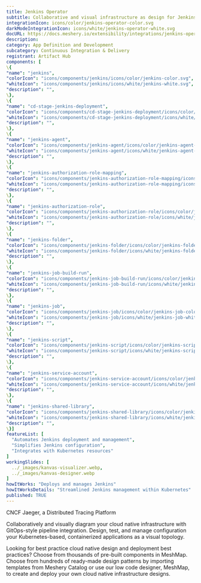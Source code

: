 ```yaml
---
title: Jenkins Operator
subtitle: Collaborative and visual infrastructure as design for Jenkins Operator
integrationIcon: icons/color/jenkins-operator-color.svg
darkModeIntegrationIcon: icons/white/jenkins-operator-white.svg
docURL: https://docs.meshery.io/extensibility/integrations/jenkins-operator
description: 
category: App Definition and Development
subcategory: Continuous Integration & Delivery
registrant: Artifact Hub
components: [
\{
"name": "jenkins",
"colorIcon": "icons/components/jenkins/icons/color/jenkins-color.svg",
"whiteIcon": "icons/components/jenkins/icons/white/jenkins-white.svg",
"description": "",
\},
\{
"name": "cd-stage-jenkins-deployment",
"colorIcon": "icons/components/cd-stage-jenkins-deployment/icons/color/cd-stage-jenkins-deployment-color.svg",
"whiteIcon": "icons/components/cd-stage-jenkins-deployment/icons/white/cd-stage-jenkins-deployment-white.svg",
"description": "",
\},
\{
"name": "jenkins-agent",
"colorIcon": "icons/components/jenkins-agent/icons/color/jenkins-agent-color.svg",
"whiteIcon": "icons/components/jenkins-agent/icons/white/jenkins-agent-white.svg",
"description": "",
\},
\{
"name": "jenkins-authorization-role-mapping",
"colorIcon": "icons/components/jenkins-authorization-role-mapping/icons/color/jenkins-authorization-role-mapping-color.svg",
"whiteIcon": "icons/components/jenkins-authorization-role-mapping/icons/white/jenkins-authorization-role-mapping-white.svg",
"description": "",
\},
\{
"name": "jenkins-authorization-role",
"colorIcon": "icons/components/jenkins-authorization-role/icons/color/jenkins-authorization-role-color.svg",
"whiteIcon": "icons/components/jenkins-authorization-role/icons/white/jenkins-authorization-role-white.svg",
"description": "",
\},
\{
"name": "jenkins-folder",
"colorIcon": "icons/components/jenkins-folder/icons/color/jenkins-folder-color.svg",
"whiteIcon": "icons/components/jenkins-folder/icons/white/jenkins-folder-white.svg",
"description": "",
\},
\{
"name": "jenkins-job-build-run",
"colorIcon": "icons/components/jenkins-job-build-run/icons/color/jenkins-job-build-run-color.svg",
"whiteIcon": "icons/components/jenkins-job-build-run/icons/white/jenkins-job-build-run-white.svg",
"description": "",
\},
\{
"name": "jenkins-job",
"colorIcon": "icons/components/jenkins-job/icons/color/jenkins-job-color.svg",
"whiteIcon": "icons/components/jenkins-job/icons/white/jenkins-job-white.svg",
"description": "",
\},
\{
"name": "jenkins-script",
"colorIcon": "icons/components/jenkins-script/icons/color/jenkins-script-color.svg",
"whiteIcon": "icons/components/jenkins-script/icons/white/jenkins-script-white.svg",
"description": "",
\},
\{
"name": "jenkins-service-account",
"colorIcon": "icons/components/jenkins-service-account/icons/color/jenkins-service-account-color.svg",
"whiteIcon": "icons/components/jenkins-service-account/icons/white/jenkins-service-account-white.svg",
"description": "",
\},
\{
"name": "jenkins-shared-library",
"colorIcon": "icons/components/jenkins-shared-library/icons/color/jenkins-shared-library-color.svg",
"whiteIcon": "icons/components/jenkins-shared-library/icons/white/jenkins-shared-library-white.svg",
"description": "",
\}]
featureList: [
  "Automates Jenkins deployment and management",
  "Simplifies Jenkins configuration",
  "Integrates with Kubernetes resources"
]
workingSlides: [
  ../_images/kanvas-visualizer.webp,
  ../_images/kanvas-designer.webp
]
howItWorks: "Deploys and manages Jenkins"
howItWorksDetails: "Streamlined Jenkins management within Kubernetes"
published: TRUE
---
```

<p>
CNCF Jaeger, a Distributed Tracing Platform
</p>
<p>
    Collaboratively and visually diagram your cloud native infrastructure with GitOps-style pipeline integration. Design, test, and manage configuration your Kubernetes-based, containerized applications as a visual topology.
</p>
<p>
    Looking for best practice cloud native design and deployment best practices? Choose from thousands of pre-built components in MeshMap. Choose from hundreds of ready-made design patterns by importing templates from Meshery Catalog or use our low code designer, MeshMap, to create and deploy your own cloud native infrastructure designs.
</p>
